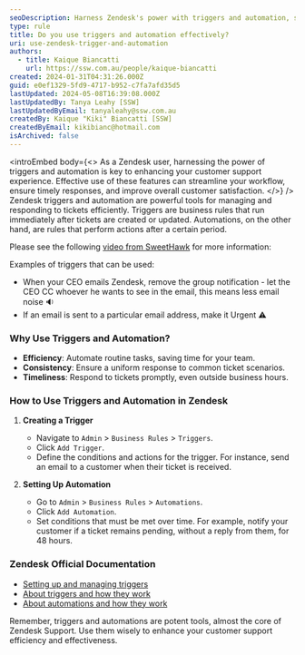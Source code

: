 ```yaml
---
seoDescription: Harness Zendesk's power with triggers and automation, streamlining your workflow and improving customer satisfaction.
type: rule
title: Do you use triggers and automation effectively?
uri: use-zendesk-trigger-and-automation
authors:
  - title: Kaique Biancatti
    url: https://ssw.com.au/people/kaique-biancatti
created: 2024-01-31T04:31:26.000Z
guid: e0ef1329-5fd9-4717-b952-c7fa7afd35d5
lastUpdated: 2024-05-08T16:39:08.000Z
lastUpdatedBy: Tanya Leahy [SSW]
lastUpdatedByEmail: tanyaleahy@ssw.com.au
createdBy: Kaique "Kiki" Biancatti [SSW]
createdByEmail: kikibianc@hotmail.com
isArchived: false
---
```


<introEmbed
  body={<>
As a Zendesk user, harnessing the power of triggers and automation is key to enhancing your customer support experience. Effective use of these features can streamline your workflow, ensure timely responses, and improve overall customer satisfaction.
  </>}
/>
Zendesk triggers and automation are powerful tools for managing and responding to tickets efficiently. Triggers are business rules that run immediately after tickets are created or updated. Automations, on the other hand, are rules that perform actions after a certain period.

Please see the following [video from SweetHawk](https://www.youtube.com/watch?v=FhTFE8xgu2g) for more information:

<youtubeEmbed url="https://www.youtube.com/embed/FhTFE8xgu2g?si=lBk4vcA5TKLA-TsS" description="Video: Zendesk Triggers EXPLAINED (8 min)" />

Examples of triggers that can be used:

- When your CEO emails Zendesk, remove the group notification - let the CEO CC whoever he wants to see in the email, this means less email noise 🔉
- If an email is sent to a particular email address, make it Urgent ⚠️

### Why Use Triggers and Automation?

- **Efficiency**: Automate routine tasks, saving time for your team.
- **Consistency**: Ensure a uniform response to common ticket scenarios.
- **Timeliness**: Respond to tickets promptly, even outside business hours.

### How to Use Triggers and Automation in Zendesk

1. **Creating a Trigger**

   - Navigate to `Admin` > `Business Rules` > `Triggers`.
   - Click `Add Trigger`.
   - Define the conditions and actions for the trigger. For instance, send an email to a customer when their ticket is received.

2. **Setting Up Automation**

   - Go to `Admin` > `Business Rules` > `Automations`.
   - Click `Add Automation`.
   - Set conditions that must be met over time. For example, notify your customer if a ticket remains pending, without a reply from them, for 48 hours.

### Zendesk Official Documentation

- [Setting up and managing triggers](https://support.zendesk.com/hc/en-us/articles/203662106)
- [About triggers and how they work](https://support.zendesk.com/hc/en-us/articles/4408822236058-About-triggers-and-how-they-work)
- [About automations and how they work](https://support.zendesk.com/hc/en-us/articles/4408832701850-About-automations-and-how-they-work)

Remember, triggers and automations are potent tools, almost the core of Zendesk Support. Use them wisely to enhance your customer support efficiency and effectiveness.
